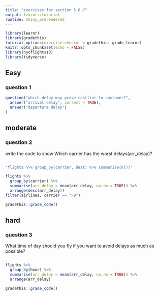 ```yaml
---
title: "exercises for section 5.6.7"
output: learnr::tutorial
runtime: shiny_prerendered
---
```


```r
library(learnr)
library(gradethis)
tutorial_options(exercise.checker = gradethis::grade_learnr)
knitr::opts_chunk$set(echo = FALSE)
library(nycflights13)
library(tidyverse)
```


## Easy

### question 1

```r
question("which delay may prove costlier to customer?",
  answer("arrival delay", correct = TRUE),
  answer("departure delay")
)
```

## moderate

### question 2


write the code to show Which carrier has the worst delays(arr_delay)?

```r

```
```r
"flights %>% group_by(carrier, dest) %>% summarise(n())"
```
```r
flights %>%
  group_by(carrier) %>%
  summarise(arr_delay = mean(arr_delay, na.rm = TRUE)) %>%
  arrange(desc(arr_delay))
filter(airlines, carrier == "F9")
```
```r
gradethis::grade_code()
```



## hard

### question 3

What time of day should you fly if you want to avoid delays as much as possible?
 
 ```r

```
```r
flights %>%
  group_by(hour) %>%
  summarise(arr_delay = mean(arr_delay, na.rm = TRUE)) %>%
  arrange(arr_delay)
```
```r
gradethis::grade_code()
```
 
 
